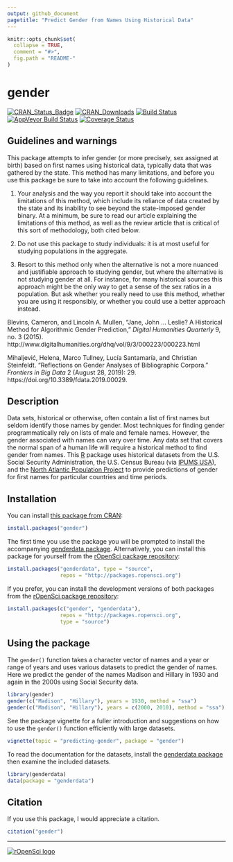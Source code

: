 ```yaml
---
output: github_document
pagetitle: "Predict Gender from Names Using Historical Data"
---
```


<!-- README.md is generated from README.Rmd. Please edit that file -->

```r
knitr::opts_chunk$set(
  collapse = TRUE,
  comment = "#>",
  fig.path = "README-"
)
```

# gender 

[![CRAN_Status_Badge](http://www.r-pkg.org/badges/version/gender)](https://CRAN.R-project.org/package=gender)
[![CRAN_Downloads](http://cranlogs.r-pkg.org/badges/grand-total/gender)](https://CRAN.R-project.org/package=gender)
[![Build Status](https://travis-ci.org/ropensci/gender.svg?branch=master)](https://travis-ci.org/ropensci/gender) 
[![AppVeyor Build Status](https://ci.appveyor.com/api/projects/status/github/ropensci/gender?branch=master&svg=true)](https://ci.appveyor.com/project/ropensci/gender)
[![Coverage Status](https://img.shields.io/codecov/c/github/ropensci/gender/master.svg)](https://codecov.io/github/ropensci/gender?branch=master)

## Guidelines and warnings

This package attempts to infer gender (or more precisely, sex assigned at birth) based on first names using historical data, typically data that was gathered by the state. This method has many limitations, and before you use this package be sure to take into account the following guidelines.

(1) Your analysis and the way you report it should take into account the limitations of this method, which include its reliance of data created by the state and its inability to see beyond the state-imposed gender binary. At a minimum, be sure to read our article explaining the limitations of this method, as well as the review article that is critical of this sort of methodology, both cited below.

(2) Do not use this package to study individuals: it is at most useful for studying populations in the aggregate.

(3) Resort to this method only when the alternative is not a more nuanced and justifiable approach to studying gender, but where the alternative is not studying gender at all. For instance, for many historical sources this approach might be the only way to get a sense of the sex ratios in a population. But ask whether you really need to use this method, whether you are using it responsibly, or whether you could use a better approach instead. 

Blevins, Cameron, and Lincoln A. Mullen, “Jane, John … Leslie? A Historical Method for Algorithmic Gender Prediction,” *Digital Humanities Quarterly* 9, no. 3 (2015).  http://www.digitalhumanities.org/dhq/vol/9/3/000223/000223.html

Mihaljević, Helena, Marco Tullney, Lucía Santamaría, and Christian Steinfeldt. “Reflections on Gender Analyses of Bibliographic Corpora.” *Frontiers in Big Data* 2 (August 28, 2019): 29. https://doi.org/10.3389/fdata.2019.00029.

## Description

Data sets, historical or otherwise, often contain a list of first names but seldom identify those names by gender. Most techniques for finding gender programmatically rely on lists of male and female names. However, the gender associated with names can vary over time. Any data set that covers the normal span of a human life will require a historical method to find gender from names. This [R](https://www.r-project.org/) package uses historical datasets from the U.S. Social Security Administration, the U.S. Census Bureau (via [IPUMS USA](https://usa.ipums.org/usa/)), and the [North Atlantic Population Project](https://www.nappdata.org/napp/) to provide predictions of gender for first names for particular countries and time periods.

## Installation

You can install [this package from CRAN](https://cran.r-project.org/package=gender):

```r
install.packages("gender")
```

The first time you use the package you will be prompted to install the accompanying [genderdata package](https://github.com/ropensci/genderdata). Alternatively, you can install this package for yourself from the [rOpenSci package repository](http://packages.ropensci.org/):

```r
install.packages("genderdata", type = "source",
                 repos = "http://packages.ropensci.org")
```

If you prefer, you can install the development versions of both packages from the [rOpenSci package repository](http://packages.ropensci.org/):

```r
install.packages(c("gender", "genderdata"),
                 repos = "http://packages.ropensci.org",
                 type = "source")
```

## Using the package

The `gender()` function takes a character vector of names and a year or range of years and uses various datasets to predict the gender of names. Here we predict the gender of the names Madison and Hillary in 1930 and again in the 2000s using Social Security data.

```r
library(gender)
gender(c("Madison", "Hillary"), years = 1930, method = "ssa")
gender(c("Madison", "Hillary"), years = c(2000, 2010), method = "ssa")
```

See the package vignette for a fuller introduction and suggestions on how to use the `gender()` function efficiently with large datasets.

```r
vignette(topic = "predicting-gender", package = "gender")
```

To read the documentation for the datasets, install the [genderdata package](https://github.com/ropensci/genderdata) then examine the included datasets.

```r
library(genderdata)
data(package = "genderdata")
```

## Citation

If you use this package, I would appreciate a citation.

```r
citation("gender")
```

------------------------------------------------------------------------

[![rOpenSci logo](http://ropensci.org/public_images/github_footer.png)](http://ropensci.org)
